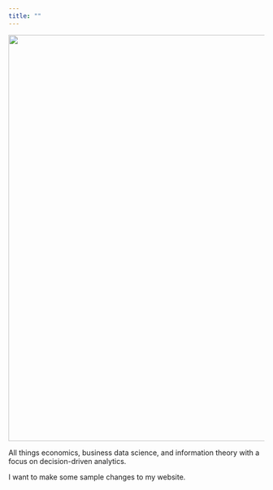 ```yaml
---
title: ""
---
```


![](bd_logo_splash.png){width=800px}

All things economics, business data science, and information theory with a focus on decision-driven analytics.

I want to make some sample changes to my website.

